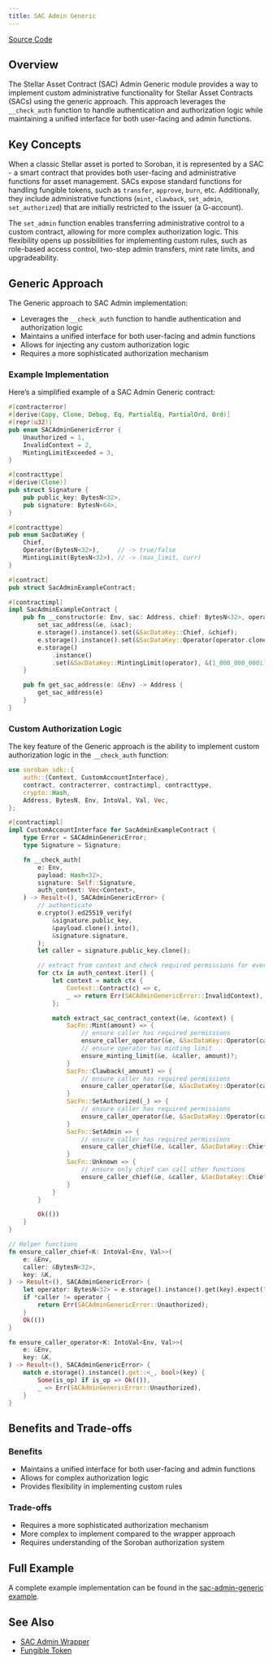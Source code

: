 ```yaml
---
title: SAC Admin Generic
---
```


[Source Code](https://github.com/OpenZeppelin/stellar-contracts/tree/main/packages/tokens/fungible/src/utils/sac_admin_generic)

## Overview

The Stellar Asset Contract (SAC) Admin Generic module provides a way to implement custom administrative
functionality for Stellar Asset Contracts (SACs) using the generic approach. This approach leverages the
`__check_auth` function to handle authentication and authorization logic while maintaining a unified
interface for both user-facing and admin functions.

## Key Concepts

When a classic Stellar asset is ported to Soroban, it is represented by a SAC - a smart contract that provides
both user-facing and administrative functions for asset management. SACs expose standard functions for handling
fungible tokens, such as `transfer`, `approve`, `burn`, etc. Additionally, they include administrative functions
(`mint`, `clawback`, `set_admin`, `set_authorized`) that are initially restricted to the issuer (a G-account).

The `set_admin` function enables transferring administrative control to a custom contract, allowing for more
complex authorization logic. This flexibility opens up possibilities for implementing custom rules, such as
role-based access control, two-step admin transfers, mint rate limits, and upgradeability.

## Generic Approach

The Generic approach to SAC Admin implementation:

* Leverages the `__check_auth` function to handle authentication and authorization logic
* Maintains a unified interface for both user-facing and admin functions
* Allows for injecting any custom authorization logic
* Requires a more sophisticated authorization mechanism

### Example Implementation

Here’s a simplified example of a SAC Admin Generic contract:

```rust
#[contracterror]
#[derive(Copy, Clone, Debug, Eq, PartialEq, PartialOrd, Ord)]
#[repr(u32)]
pub enum SACAdminGenericError {
    Unauthorized = 1,
    InvalidContext = 2,
    MintingLimitExceeded = 3,
}

#[contracttype]
#[derive(Clone)]
pub struct Signature {
    pub public_key: BytesN<32>,
    pub signature: BytesN<64>,
}

#[contracttype]
pub enum SacDataKey {
    Chief,
    Operator(BytesN<32>),     // -> true/false
    MintingLimit(BytesN<32>), // -> (max_limit, curr)
}

#[contract]
pub struct SacAdminExampleContract;

#[contractimpl]
impl SacAdminExampleContract {
    pub fn __constructor(e: Env, sac: Address, chief: BytesN<32>, operator: BytesN<32>) {
        set_sac_address(&e, &sac);
        e.storage().instance().set(&SacDataKey::Chief, &chief);
        e.storage().instance().set(&SacDataKey::Operator(operator.clone()), &true);
        e.storage()
            .instance()
            .set(&SacDataKey::MintingLimit(operator), &(1_000_000_000i128, 0i128));
    }

    pub fn get_sac_address(e: &Env) -> Address {
        get_sac_address(e)
    }
}
```

### Custom Authorization Logic

The key feature of the Generic approach is the ability to implement custom authorization logic in the `__check_auth`
function:

```rust
use soroban_sdk::{
    auth::{Context, CustomAccountInterface},
    contract, contracterror, contractimpl, contracttype,
    crypto::Hash,
    Address, BytesN, Env, IntoVal, Val, Vec,
};

#[contractimpl]
impl CustomAccountInterface for SacAdminExampleContract {
    type Error = SACAdminGenericError;
    type Signature = Signature;

    fn __check_auth(
        e: Env,
        payload: Hash<32>,
        signature: Self::Signature,
        auth_context: Vec<Context>,
    ) -> Result<(), SACAdminGenericError> {
        // authenticate
        e.crypto().ed25519_verify(
            &signature.public_key,
            &payload.clone().into(),
            &signature.signature,
        );
        let caller = signature.public_key.clone();

        // extract from context and check required permissions for every function
        for ctx in auth_context.iter() {
            let context = match ctx {
                Context::Contract(c) => c,
                _ => return Err(SACAdminGenericError::InvalidContext),
            };

            match extract_sac_contract_context(&e, &context) {
                SacFn::Mint(amount) => {
                    // ensure caller has required permissions
                    ensure_caller_operator(&e, &SacDataKey::Operator(caller.clone()))?;
                    // ensure operator has minting limit
                    ensure_minting_limit(&e, &caller, amount)?;
                }
                SacFn::Clawback(_amount) => {
                    // ensure caller has required permissions
                    ensure_caller_operator(&e, &SacDataKey::Operator(caller.clone()))?;
                }
                SacFn::SetAuthorized(_) => {
                    // ensure caller has required permissions
                    ensure_caller_operator(&e, &SacDataKey::Operator(caller.clone()))?;
                }
                SacFn::SetAdmin => {
                    // ensure caller has required permissions
                    ensure_caller_chief(&e, &caller, &SacDataKey::Chief)?;
                }
                SacFn::Unknown => {
                    // ensure only chief can call other functions
                    ensure_caller_chief(&e, &caller, &SacDataKey::Chief)?
                }
            }
        }

        Ok(())
    }
}

// Helper functions
fn ensure_caller_chief<K: IntoVal<Env, Val>>(
    e: &Env,
    caller: &BytesN<32>,
    key: &K,
) -> Result<(), SACAdminGenericError> {
    let operator: BytesN<32> = e.storage().instance().get(key).expect("chief or operator not set");
    if *caller != operator {
        return Err(SACAdminGenericError::Unauthorized);
    }
    Ok(())
}

fn ensure_caller_operator<K: IntoVal<Env, Val>>(
    e: &Env,
    key: &K,
) -> Result<(), SACAdminGenericError> {
    match e.storage().instance().get::<_, bool>(key) {
        Some(is_op) if is_op => Ok(()),
        _ => Err(SACAdminGenericError::Unauthorized),
    }
}
```

## Benefits and Trade-offs

### Benefits

* Maintains a unified interface for both user-facing and admin functions
* Allows for complex authorization logic
* Provides flexibility in implementing custom rules

### Trade-offs

* Requires a more sophisticated authorization mechanism
* More complex to implement compared to the wrapper approach
* Requires understanding of the Soroban authorization system

## Full Example

A complete example implementation can be found in the
[sac-admin-generic example](https://github.com/OpenZeppelin/stellar-contracts/tree/main/examples/sac-admin-generic).

## See Also

* [SAC Admin Wrapper](tokens/fungible/sac-admin-wrapper)
* [Fungible Token](tokens/fungible/fungible)

